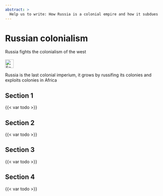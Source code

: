 ```yaml
---
abstract: > 
  Help us to write: How Russia is a colonial empire and how it subdues and exploits its colonies
---
```


# Russian colonialism {#sec-colonies-russia}

::: {.callout-caution title="Myth"}
Russia fights the colonialism of the west
[<br></br>![Search for topic in EUvsDisinfo](../all_common_img/EUvsDisinfo_400x240.jpg){height=2em}](https://euvsdisinfo.eu/disinformation-cases/?text=colonies%20russia&sort=relevance)
:::

::: {.callout-tip title="Truth"}
Russia is the last colonial imperium, it grows by russifing its colonies and exploits colonies in Africa
:::

## Section 1

{{< var todo >}}

## Section 2

{{< var todo >}}

## Section 3

{{< var todo >}}

## Section 4

{{< var todo >}}


